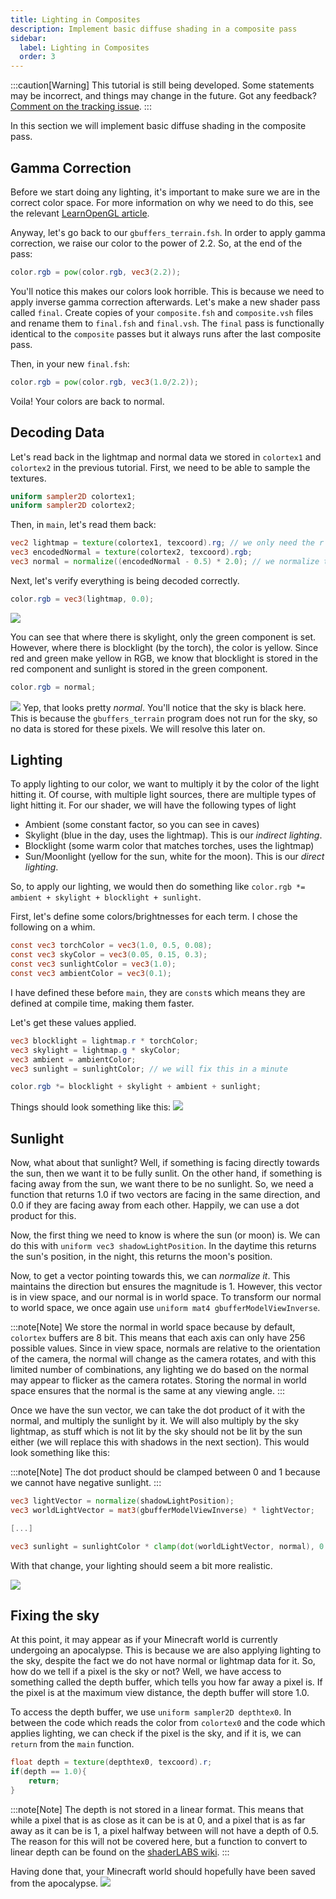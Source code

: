 ```yaml
---
title: Lighting in Composites
description: Implement basic diffuse shading in a composite pass
sidebar:
  label: Lighting in Composites
  order: 3
---
```


:::caution[Warning]
This tutorial is still being developed. Some statements may be incorrect, and things may change in the future. Got any feedback? [Comment on the tracking issue](https://github.com/IrisShaders/DocsPage/issues/327).
:::

In this section we will implement basic diffuse shading in the composite pass.

## Gamma Correction
Before we start doing any lighting, it's important to make sure we are in the correct color space. For more information on why we need to do this, see the relevant [LearnOpenGL article](https://learnopengl.com/Advanced-Lighting/Gamma-Correction).

Anyway, let's go back to our `gbuffers_terrain.fsh`. In order to apply gamma correction, we raise our color to the power of 2.2. So, at the end of the pass:

```glsl
color.rgb = pow(color.rgb, vec3(2.2));
```

You'll notice this makes our colors look horrible. This is because we need to apply inverse gamma correction afterwards. Let's make a new shader pass called `final`. Create copies of your `composite.fsh` and `composite.vsh` files and rename them to `final.fsh` and `final.vsh`. The `final` pass is functionally identical to the `composite` passes but it always runs after the last composite pass.

Then, in your new `final.fsh`:
```glsl
color.rgb = pow(color.rgb, vec3(1.0/2.2));
```

Voila! Your colors are back to normal.

## Decoding Data
Let's read back in the lightmap and normal data we stored in `colortex1` and `colortex2` in the previous tutorial. First, we need to be able to sample the textures.
```glsl
uniform sampler2D colortex1;
uniform sampler2D colortex2;
```

Then, in `main`, let's read them back:

```glsl
vec2 lightmap = texture(colortex1, texcoord).rg; // we only need the r and g components
vec3 encodedNormal = texture(colortex2, texcoord).rgb;
vec3 normal = normalize((encodedNormal - 0.5) * 2.0); // we normalize to make sure it is of unit length
```

Next, let's verify everything is being decoded correctly.
```glsl
color.rgb = vec3(lightmap, 0.0);
```
![](/src/assets/first_shader_guide/lightmap.webp)

You can see that where there is skylight, only the green component is set. However, where there is blocklight (by the torch), the color is yellow. Since red and green make yellow in RGB, we know that blocklight is stored in the red component and sunlight is stored in the green component.

```glsl
color.rgb = normal;
```
![](/src/assets/first_shader_guide/normals.webp)
Yep, that looks pretty *normal*. You'll notice that the sky is black here. This is because the `gbuffers_terrain` program does not run for the sky, so no data is stored for these pixels. We will resolve this later on.

## Lighting
To apply lighting to our color, we want to multiply it by the color of the light hitting it. Of course, with multiple light sources, there are multiple types of light hitting it. For our shader, we will have the following types of light
- Ambient (some constant factor, so you can see in caves)
- Skylight (blue in the day, uses the lightmap). This is our *indirect lighting*.
- Blocklight (some warm color that matches torches, uses the lightmap)
- Sun/Moonlight (yellow for the sun, white for the moon). This is our *direct lighting*.

So, to apply our lighting, we would then do something like `color.rgb *= ambient + skylight + blocklight + sunlight`.

First, let's define some colors/brightnesses for each term. I chose the following on a whim.
```glsl
const vec3 torchColor = vec3(1.0, 0.5, 0.08);
const vec3 skyColor = vec3(0.05, 0.15, 0.3);
const vec3 sunlightColor = vec3(1.0);
const vec3 ambientColor = vec3(0.1);
```

I have defined these before `main`, they are `const`s which means they are defined at compile time, making them faster.

Let's get these values applied.

```glsl
vec3 blocklight = lightmap.r * torchColor;
vec3 skylight = lightmap.g * skyColor;
vec3 ambient = ambientColor;
vec3 sunlight = sunlightColor; // we will fix this in a minute

color.rgb *= blocklight + skylight + ambient + sunlight;
```

Things should look something like this:
![](/src/assets/first_shader_guide/lighting1.webp)

## Sunlight
Now, what about that sunlight? Well, if something is facing directly towards the sun, then we want it to be fully sunlit. On the other hand, if something is facing away from the sun, we want there to be no sunlight. So, we need a function that returns 1.0 if two vectors are facing in the same direction, and 0.0 if they are facing away from each other. Happily, we can use a dot product for this.

Now, the first thing we need to know is where the sun (or moon) is. We can do this with `uniform vec3 shadowLightPosition`. In the daytime this returns the sun's position, in the night, this returns the moon's position.

Now, to get a vector pointing towards this, we can *normalize it*. This maintains the direction but ensures the magnitude is 1. However, this vector is in view space, and our normal is in world space. To transform our normal to world space, we once again use `uniform mat4 gbufferModelViewInverse`.

:::note[Note]
We store the normal in world space because by default, `colortex` buffers are 8 bit. This means that each axis can only have 256 possible values. Since in view space, normals are relative to the orientation of the camera, the normal will change as the camera rotates, and with this limited number of combinations, any lighting we do based on the normal may appear to flicker as the camera rotates. Storing the normal in world space ensures that the normal is the same at any viewing angle.
:::

Once we have the sun vector, we can take the dot product of it with the normal, and multiply the sunlight by it. We will also multiply by the sky lightmap, as stuff which is not lit by the sky should not be lit by the sun either (we will replace this with shadows in the next section). This would look something like this:

:::note[Note]
The dot product should be clamped between 0 and 1 because we cannot have negative sunlight.
:::

```glsl
vec3 lightVector = normalize(shadowLightPosition);
vec3 worldLightVector = mat3(gbufferModelViewInverse) * lightVector;

[...]

vec3 sunlight = sunlightColor * clamp(dot(worldLightVector, normal), 0.0, 1.0) * lightmap.g;
```

With that change, your lighting should seem a bit more realistic.

![](/src/assets/first_shader_guide/lighting2.webp)

## Fixing the sky
At this point, it may appear as if your Minecraft world is currently undergoing an apocalypse. This is because we are also applying lighting to the sky, despite the fact we do not have normal or lightmap data for it. So, how do we tell if a pixel is the sky or not? Well, we have access to something called the depth buffer, which tells you how far away a pixel is. If the pixel is at the maximum view distance, the depth buffer will store 1.0.

To access the depth buffer, we use `uniform sampler2D depthtex0`. In between the code which reads the color from `colortex0` and the code which applies lighting, we can check if the pixel is the sky, and if it is, we can `return` from the `main` function.

```glsl
float depth = texture(depthtex0, texcoord).r;
if(depth == 1.0){
	return;
}
```

:::note[Note]
The depth is not stored in a linear format. This means that while a pixel that is as close as it can be is at 0, and a pixel that is as far away as it can be is 1, a pixel halfway between will not have a depth of 0.5. The reason for this will not be covered here, but a function to convert to linear depth can be found on the [shaderLABS wiki](https://shaderlabs.org/wiki/Shader_Tricks#Linearizing_depth).
:::

Having done that, your Minecraft world should hopefully have been saved from the apocalypse.
![](/src/assets/first_shader_guide/fixedsky.webp)